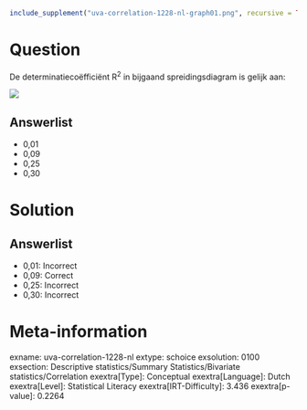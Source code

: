 ```r
include_supplement("uva-correlation-1228-nl-graph01.png", recursive = TRUE)
```

Question
========

De determinatiecoëfficiënt R^2^ in bijgaand spreidingsdiagram is gelijk
aan:

![](uva-correlation-1228-nl-graph01.png)

Answerlist
----------

* 0,01
* 0,09
* 0,25
* 0,30

Solution
========

Answerlist
----------

* 0,01: Incorrect
* 0,09: Correct
* 0,25: Incorrect
* 0,30: Incorrect

Meta-information
================
exname: uva-correlation-1228-nl
extype: schoice
exsolution: 0100
exsection: Descriptive statistics/Summary Statistics/Bivariate statistics/Correlation
exextra[Type]: Conceptual
exextra[Language]: Dutch
exextra[Level]: Statistical Literacy
exextra[IRT-Difficulty]: 3.436
exextra[p-value]: 0.2264
